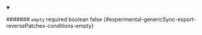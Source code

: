 
<details className="config-field" data-expandable="false" open>
<summary>

####### `empty` <span className="config-field-required" data-required="false">required</span> <span className="config-field-type">boolean</span> <span className="config-field-default">false</span> <span className="config-field-enum"></span> {#experimental-genericSync-export-reversePatches-conditions-empty}



</summary>



</details>
